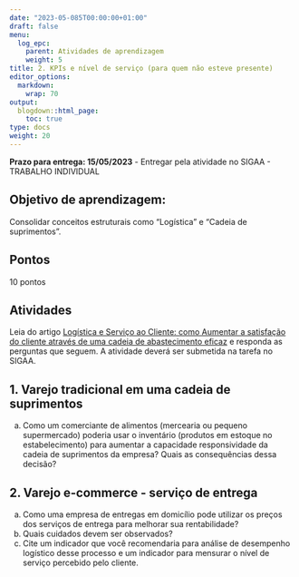 ```yaml
---
date: "2023-05-085T00:00:00+01:00"
draft: false
menu:
  log_epc:
    parent: Atividades de aprendizagem
    weight: 5
title: 2. KPIs e nível de serviço (para quem não esteve presente)
editor_options: 
  markdown: 
    wrap: 70
output: 
  blogdown::html_page:
    toc: true
type: docs
weight: 20
---
```


**Prazo para entrega: 15/05/2023** - Entregar pela atividade no SIGAA - TRABALHO INDIVIDUAL


## Objetivo de aprendizagem: 

Consolidar conceitos estruturais como "Logística" e "Cadeia de suprimentos". 

## Pontos

10 pontos

## Atividades

Leia do artigo [Logística e Serviço ao Cliente: como Aumentar a satisfação do cliente através de uma cadeia de abastecimento eficaz](https://github.com/retaoliveira/relements/raw/main/texto/servico_log.pdf) e responda as perguntas que seguem. A atividade deverá ser submetida na tarefa no SIGAA.


## 1. Varejo tradicional em uma cadeia de suprimentos

a. Como um comerciante de alimentos (mercearia ou pequeno supermercado) poderia usar o inventário (produtos em estoque no estabelecimento) para aumentar a capacidade responsividade da cadeia de suprimentos da empresa? Quais as consequências dessa decisão?

## 2. Varejo e-commerce - serviço de entrega

a. Como uma empresa de entregas em domicílio pode utilizar os preços dos serviços de entrega para melhorar sua rentabilidade?
b. Quais cuidados devem ser observados?
c. Cite um indicador que você recomendaria para análise de desempenho logístico desse processo e um indicador para mensurar o nível de serviço percebido pelo cliente. 
